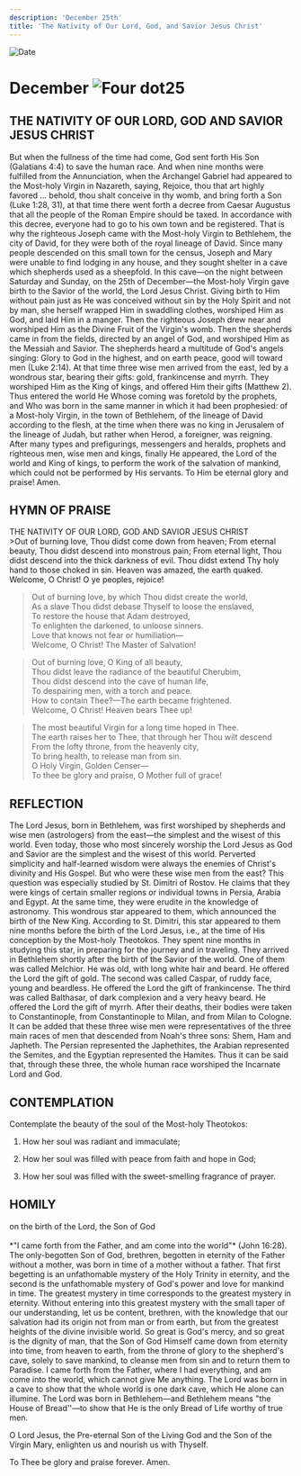 ```yaml
---
description: 'December 25th'
title: 'The Nativity of Our Lord, God, and Savior Jesus Christ'
---
```


<CustomPaginator />
<RunningHead />

<Image src="/title-imprint.png" height={68} width={50} alt="Date" className="title-imprint"/>

# <div id="date">December <Image className="four-dot" src="/four-dot.png" height={15} width={15} alt="Four dot" />25</div>

## THE NATIVITY OF OUR LORD, GOD AND SAVIOR JESUS CHRIST

But when the fullness of the time had come, God sent forth His Son (Galatians 4:4) to save the human race. And when nine months were fulfilled from the Annunciation, when the Archangel Gabriel had appeared to the Most-holy Virgin in Nazareth, saying, Rejoice, thou that art highly favored … behold, thou shalt conceive in thy womb, and bring forth a Son (Luke 1:28, 31), at that time there went forth a decree from Caesar Augustus that all the people of the Roman Empire should be taxed. In accordance with this decree, everyone had to go to his own town and be registered. That is why the righteous Joseph came with the Most-holy Virgin to Bethlehem, the city of David, for they were both of the royal lineage of David. Since many people descended on this small town for the census, Joseph and Mary were unable to find lodging in any house, and they sought shelter in a cave which shepherds used as a sheepfold. In this cave—on the night between Saturday and Sunday, on the 25th of December—the Most-holy Virgin gave birth to the Savior of the world, the Lord Jesus Christ. Giving birth to Him without pain just as He was conceived without sin by the Holy Spirit and not by man, she herself wrapped Him in swaddling clothes, worshiped Him as God, and laid Him in a manger. Then the righteous Joseph drew near and worshiped Him as the Divine Fruit of the Virgin's womb. Then the shepherds came in from the fields, directed by an angel of God, and worshiped Him as the Messiah and Savior. The shepherds heard a multitude of God's angels singing: Glory to God in the highest, and on earth peace, good will toward men (Luke 2:14). At that time three wise men arrived from the east, led by a wondrous star, bearing their gifts: gold, frankincense and myrrh. They worshiped Him as the King of kings, and offered Him their gifts (Matthew 2). Thus entered the world He Whose coming was foretold by the prophets, and Who was born in the same manner in which it had been prophesied: of a Most-holy Virgin, in the town of Bethlehem, of the lineage of David according to the flesh, at the time when there was no king in Jerusalem of the lineage of Judah, but rather when Herod, a foreigner, was reigning. After many types and prefigurings, messengers and heralds, prophets and righteous men, wise men and kings, finally He appeared, the Lord of the world and King of kings, to perform the work of the salvation of mankind, which could not be performed by His servants. To Him be eternal glory and praise! Amen.


## HYMN OF PRAISE
<div style={{textAlign:'center', color:'crimson', fontWeight:'bold'}}>
THE NATIVITY OF OUR LORD, GOD AND SAVIOR JESUS CHRIST
</div>
>Out of burning love, Thou didst come down from heaven;  
From eternal beauty, Thou didst descend into monstrous pain;  
From eternal light, Thou didst descend into the thick darkness of evil.  
Thou didst extend Thy holy hand to those choked in sin.  
Heaven was amazed, the earth quaked.  
Welcome, O Christ! O ye peoples, rejoice!  
  
>Out of burning love, by which Thou didst create the world,  
As a slave Thou didst debase Thyself to loose the enslaved,  
To restore the house that Adam destroyed,  
To enlighten the darkened, to unloose sinners.  
Love that knows not fear or humiliation—  
Welcome, O Christ! The Master of Salvation!  
  
>Out of burning love, O King of all beauty,  
Thou didst leave the radiance of the beautiful Cherubim,  
Thou didst descend into the cave of human life,  
To despairing men, with a torch and peace.  
How to contain Thee?—The earth became frightened.  
Welcome, O Christ! Heaven bears Thee up!  
  
>The most beautiful Virgin for a long time hoped in Thee.  
The earth raises her to Thee, that through her Thou wilt descend  
From the lofty throne, from the heavenly city,  
To bring health, to release man from sin.  
O Holy Virgin, Golden Censer—  
To thee be glory and praise, O Mother full of grace!  


## REFLECTION

The Lord Jesus, born in Bethlehem, was first worshiped by shepherds and wise men (astrologers) from the east—the simplest and the wisest of this world. Even today, those who most sincerely worship the Lord Jesus as God and Savior are the simplest and the wisest of this world. Perverted simplicity and half-learned wisdom were always the enemies of Christ's divinity and His Gospel. But who were these wise men from the east? This question was especially studied by St. Dimitri of Rostov. He claims that they were kings of certain smaller regions or individual towns in Persia, Arabia and Egypt. At the same time, they were erudite in the knowledge of astronomy. This wondrous star appeared to them, which announced the birth of the New King. According to St. Dimitri, this star appeared to them nine months before the birth of the Lord Jesus, i.e., at the time of His conception by the Most-holy Theotokos. They spent nine months in studying this star, in preparing for the journey and in traveling. They arrived in Bethlehem shortly after the birth of the Savior of the world. One of them was called Melchior. He was old, with long white hair and beard. He offered the Lord the gift of gold. The second was called Caspar, of ruddy face, young and beardless. He offered the Lord the gift of frankincense. The third was called Balthasar, of dark complexion and a very heavy beard. He offered the Lord the gift of myrrh. After their deaths, their bodies were taken to Constantinople, from Constantinople to Milan, and from Milan to Cologne. It can be added that these three wise men were representatives of the three main races of men that descended from Noah's three sons: Shem, Ham and Japheth. The Persian represented the Japhethites, the Arabian represented the Semites, and the Egyptian represented the Hamites. Thus it can be said that, through these three, the whole human race worshiped the Incarnate Lord and God.


## CONTEMPLATION

Contemplate the beauty of the soul of the Most-holy Theotokos:

1. How her soul was radiant and immaculate;

2. How her soul was filled with peace from faith and hope in God;

3. How her soul was filled with the sweet-smelling fragrance of prayer.


## HOMILY
<div style={{textAlign:'center', color:'crimson', fontWeight:'bold'}}>
on the birth of the Lord, the Son of God
</div>
<br />
<div style={{textAlign:'right'}}>
*"I came forth from the Father, and am come into the world"* (John 16:28).
</div>
The only-begotten Son of God, brethren, begotten in eternity of the Father without a mother, was born in time of a mother without a father. That first begetting is an unfathomable mystery of the Holy Trinity in eternity, and the second is the unfathomable mystery of God's power and love for mankind in time. The greatest mystery in time corresponds to the greatest mystery in eternity. Without entering into this greatest mystery with the small taper of our understanding, let us be content, brethren, with the knowledge that our salvation had its origin not from man or from earth, but from the greatest heights of the divine invisible world. So great is God's mercy, and so great is the dignity of man, that the Son of God Himself came down from eternity into time, from heaven to earth, from the throne of glory to the shepherd's cave, solely to save mankind, to cleanse men from sin and to return them to Paradise. I came forth from the Father, where I had everything, and am come into the world, which cannot give Me anything. The Lord was born in a cave to show that the whole world is one dark cave, which He alone can illumine. The Lord was born in Bethlehem—and Bethlehem means "the House of Bread''—to show that He is the only Bread of Life worthy of true men.

O Lord Jesus, the Pre-eternal Son of the Living God and the Son of the Virgin Mary, enlighten us and nourish us with Thyself.

To Thee be glory and praise forever. Amen.

